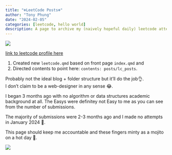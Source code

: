 ```yaml
---
title: "❄️LeetCode Posts❄️"
author: "Tony Phung"
date: "2024-02-05"
categories: [leetcode, hello world]
description: A page to archive my (naively hopeful daily) leetcode attempts.
---
```


![](leetcode_coming.jpg)

[link to leetcode profile here](https://leetcode.com/tonyjustdevs/)

1. Created new `leetcode.qmd` based on front page `index.qmd` and  
2. Directed contents to point here: `contents: posts/lc_posts`.

Probably not the ideal blog + folder structure but it'll do the job👌.  
I don't claim to be a web-designer in any sense 😂. 

I began 3 months ago with no algorithm or data structures academic background at all. The Easys were definitey not Easy to me as you can see from the number of submissions.

The majority of submissions were 2-3 months ago and I made no attempts in January 2024 👏.

This page should keep me accountable and these fingers minty as a mojito on a hot day 🍹.

![](leet_summary.jpg)